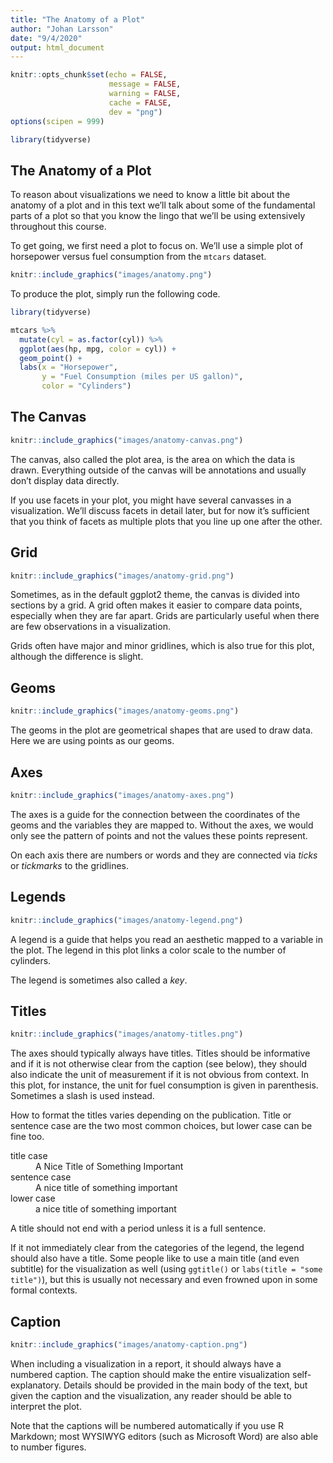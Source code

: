 ```yaml
---
title: "The Anatomy of a Plot"
author: "Johan Larsson"
date: "9/4/2020"
output: html_document
---
```


```r
knitr::opts_chunk$set(echo = FALSE,
                      message = FALSE,
                      warning = FALSE,
                      cache = FALSE,
                      dev = "png")
options(scipen = 999)

library(tidyverse)
```

## The Anatomy of a Plot

To reason about visualizations we need to know a little bit about the anatomy of 
a plot and in this text we'll talk about some of the fundamental parts of a plot
so that you know the lingo that we'll be using extensively throughout this course.

To get going, we first need a plot to focus on. We'll use a simple plot of
horsepower versus fuel consumption from the `mtcars` dataset.

```r
knitr::include_graphics("images/anatomy.png")
```

To produce the plot, simply run the following code.

```r
library(tidyverse)

mtcars %>%
  mutate(cyl = as.factor(cyl)) %>%
  ggplot(aes(hp, mpg, color = cyl)) +
  geom_point() +
  labs(x = "Horsepower",
       y = "Fuel Consumption (miles per US gallon)",
       color = "Cylinders")
```

## The Canvas 

```r
knitr::include_graphics("images/anatomy-canvas.png")
```

The canvas, also called the plot area, is the area on which the data is drawn. Everything
outside of the canvas will be annotations and usually don't display data directly.

If you use facets in your plot, you might have several canvasses
in a visualization. We'll discuss facets in detail later, but for now it's sufficient that you think of facets as multiple plots that you line up one after the other.

## Grid

```r
knitr::include_graphics("images/anatomy-grid.png")
```

Sometimes, as in the default ggplot2 theme, the canvas is divided into sections by
a grid. A grid often makes it easier to compare data points, especially when they are
far apart. Grids are particularly useful when there are few observations in a 
visualization.

Grids often have major and minor gridlines, which is also true for this plot, although
the difference is slight.

## Geoms

```r
knitr::include_graphics("images/anatomy-geoms.png")
```

The geoms in the plot are geometrical shapes that are used to draw data. Here we
are using points as our geoms.

## Axes

```r
knitr::include_graphics("images/anatomy-axes.png")
```

The axes is a guide for the connection between the coordinates of the geoms
and the variables they are mapped to. Without the axes, we would only see the pattern
of points and not the values these points represent.

On each axis there are numbers or words and they are connected via *ticks* or *tickmarks*
to the gridlines.

## Legends

```r
knitr::include_graphics("images/anatomy-legend.png")
```

A legend is a guide that helps you read an aesthetic mapped to a variable
in the plot. The legend in this plot links a color scale to the number of cylinders.

The legend is sometimes also called a *key*.

## Titles

```r
knitr::include_graphics("images/anatomy-titles.png")
```

The axes should typically always have titles. Titles should be informative and
if it is not otherwise clear from the caption (see below), they should also
indicate the unit of measurement if it is not obvious from context. In this plot, for 
instance, the unit for fuel consumption is given in parenthesis. Sometimes 
a slash is used instead.

How to format the titles varies depending on the publication. Title or sentence case
are the two most common choices, but lower case can be fine too.

title case
:   A Nice Title of Something Important

sentence case
:   A nice title of something important

lower case
:   a nice title of something important

A title should not end with a period unless it is a full sentence.

If it not immediately clear from the categories of the legend, the legend
should also have a title. Some people like to use a main title (and even subtitle) for the
visualization as well (using `ggtitle()` or `labs(title = "some title")`), but this is
usually not necessary and even frowned upon in some formal contexts.

## Caption

```r
knitr::include_graphics("images/anatomy-caption.png")
```

When including a visualization in a report, it should always have a numbered caption. The caption should make the entire visualization self-explanatory. Details should be provided in the main body of the text, but given the caption and the visualization, any reader should be able to interpret the plot. 

Note that the captions will be numbered automatically if you use R Markdown; most WYSIWYG editors (such as Microsoft Word) are also able to number figures.
